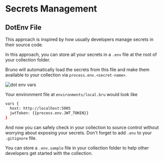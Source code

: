 # Secrets Management

## DotEnv File

This approach is inspired by how usually developers manage secrets in their source code.

In this approach, you can store all your secrets in a `.env` file at the root of your collection folder.

Bruno will automatically load the secrets from this file and make them available to your collection via `process.env.<secret-name>`.

![dot env vars](/screenshots/dot-env-vars.webp)

Your environment file at `environments/local.bru` would look like
```bash filename="local.bru"
vars {
  host: http://localhost:5005
  jwtToken: {{process.env.JWT_TOKEN}}
}
```

And now you can safely check in your collection to source control without worrying about exposing your secrets.
Don't forget to add `.env` to your `.gitignore` file.

You can store a `.env.sample` file in your collection folder to help other developers get started with the collection.
